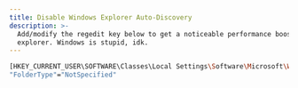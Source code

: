 ```yaml
---
title: Disable Windows Explorer Auto-Discovery
description: >-
  Add/modify the regedit key below to get a noticeable performance boost in file
  explorer. Windows is stupid, idk.
---
```

```bash title="regedit"
[HKEY_CURRENT_USER\SOFTWARE\Classes\Local Settings\Software\Microsoft\Windows\Shell\Bags\AllFolders\Shell]
"FolderType"="NotSpecified"
```
